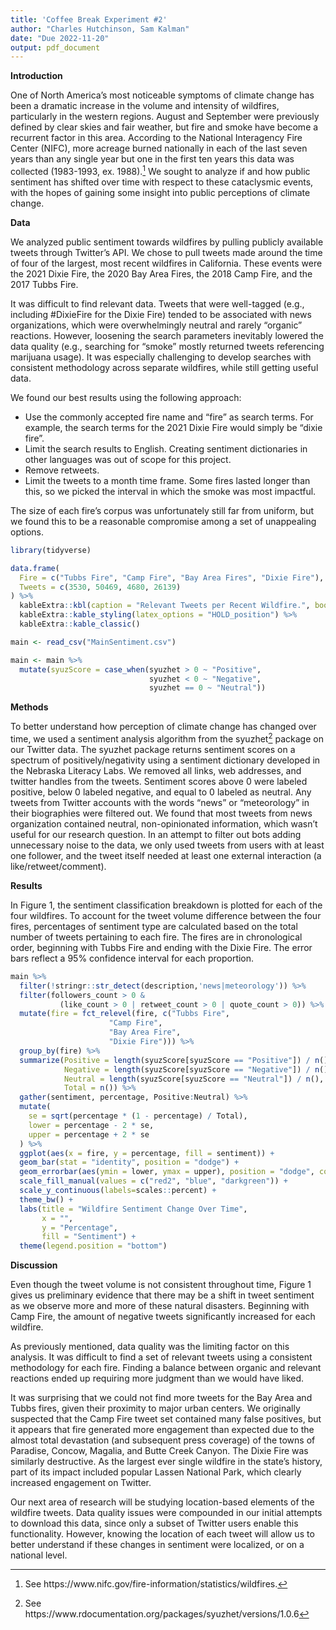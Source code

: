 ```yaml
---
title: 'Coffee Break Experiment #2'
author: "Charles Hutchinson, Sam Kalman"
date: "Due 2022-11-20"
output: pdf_document
---
```


**Introduction**

One of North America's most noticeable symptoms of climate change has been a dramatic increase in the volume and intensity of wildfires, particularly in the western regions. August and September were previously defined by clear skies and fair weather, but fire and smoke have become a recurrent factor in this area. According to the National Interagency Fire Center (NIFC), more acreage burned nationally in each of the last seven years than any single year but one in the first ten years this data was collected (1983-1993, ex. 1988).^[See https://www.nifc.gov/fire-information/statistics/wildfires.] We sought to analyze if and how public sentiment has shifted over time with respect to these cataclysmic events, with the hopes of gaining some insight into public perceptions of climate change.

**Data**

We analyzed public sentiment towards wildfires by pulling publicly available tweets through Twitter's API. We chose to pull tweets made around the time of four of the largest, most recent wildfires in California. These events were the 2021 Dixie Fire, the 2020 Bay Area Fires, the 2018 Camp Fire, and the 2017 Tubbs Fire.

It was difficult to find relevant data. Tweets that were well-tagged (e.g., including #DixieFire for the Dixie Fire) tended to be associated with news organizations, which were overwhelmingly neutral and rarely "organic" reactions. However, loosening the search parameters inevitably lowered the data quality (e.g., searching for "smoke" mostly returned tweets referencing marijuana usage). It was especially challenging to develop searches with consistent methodology across separate wildfires, while still getting useful data.

We found our best results using the following approach:

* Use the commonly accepted fire name and "fire" as search terms. For example, the search terms for the 2021 Dixie Fire would simply be "dixie fire".
* Limit the search results to English. Creating sentiment dictionaries in other languages was out of scope for this project.
* Remove retweets.
* Limit the tweets to a month time frame. Some fires lasted longer than this, so we picked the interval in which the smoke was most impactful.

The size of each fire's corpus was unfortunately still far from uniform, but we found this to be a reasonable compromise among a set of unappealing options.

```r
library(tidyverse)

data.frame(
  Fire = c("Tubbs Fire", "Camp Fire", "Bay Area Fires", "Dixie Fire"),
  Tweets = c(3530, 50469, 4680, 26139)
) %>%
  kableExtra::kbl(caption = "Relevant Tweets per Recent Wildfire.", booktabs = T, linesep = "", digits = 2) %>%
  kableExtra::kable_styling(latex_options = "HOLD_position") %>%
  kableExtra::kable_classic()
```

```r
main <- read_csv("MainSentiment.csv") 

main <- main %>% 
  mutate(syuzScore = case_when(syuzhet > 0 ~ "Positive", 
                               syuzhet < 0 ~ "Negative",
                               syuzhet == 0 ~ "Neutral"))
```

**Methods**

To better understand how perception of climate change has changed over time, we used a sentiment analysis algorithm from the syuzhet^[See https://www.rdocumentation.org/packages/syuzhet/versions/1.0.6] package on our Twitter data. The syuzhet package returns sentiment scores on a spectrum of positively/negativity using a sentiment dictionary developed in the Nebraska Literacy Labs. We removed all links, web addresses, and twitter handles from the tweets. Sentiment scores above 0 were labeled positive, below 0 labeled negative, and equal to 0 labeled as neutral. Any tweets from Twitter accounts with the words "news" or "meteorology" in their biographies were filtered out. We found that most tweets from news organization contained neutral, non-opinionated information, which wasn't useful for our research question. In an attempt to filter out bots adding unnecessary noise to the data, we only used tweets from users with at least one follower, and the tweet itself needed at least one external interaction (a like/retweet/comment).

**Results**

In Figure 1, the sentiment classification breakdown is plotted for each of the four wildfires. To account for the tweet volume difference between the four fires, percentages of sentiment type are calculated based on the total number of tweets pertaining to each fire. The fires are in chronological order, beginning with Tubbs Fire and ending with the Dixie Fire. The error bars reflect a 95% confidence interval for each proportion.

```r
main %>%
  filter(!stringr::str_detect(description,'news|meteorology')) %>%
  filter(followers_count > 0 & 
           (like_count > 0 | retweet_count > 0 | quote_count > 0)) %>%
  mutate(fire = fct_relevel(fire, c("Tubbs Fire", 
                      "Camp Fire", 
                      "Bay Area Fire", 
                      "Dixie Fire"))) %>%
  group_by(fire) %>%
  summarize(Positive = length(syuzScore[syuzScore == "Positive"]) / n(),
            Negative = length(syuzScore[syuzScore == "Negative"]) / n(),
            Neutral = length(syuzScore[syuzScore == "Neutral"]) / n(),
            Total = n()) %>%
  gather(sentiment, percentage, Positive:Neutral) %>%
  mutate(
    se = sqrt(percentage * (1 - percentage) / Total),
    lower = percentage - 2 * se,
    upper = percentage + 2 * se
  ) %>%
  ggplot(aes(x = fire, y = percentage, fill = sentiment)) +
  geom_bar(stat = "identity", position = "dodge") +
  geom_errorbar(aes(ymin = lower, ymax = upper), position = "dodge", color = "black") +
  scale_fill_manual(values = c("red2", "blue", "darkgreen")) + 
  scale_y_continuous(labels=scales::percent) +
  theme_bw() +
  labs(title = "Wildfire Sentiment Change Over Time",
       x = "",
       y = "Percentage",
       fill = "Sentiment") +
  theme(legend.position = "bottom")
```

**Discussion**

Even though the tweet volume is not consistent throughout time, Figure 1 gives us preliminary evidence that there may be a shift in tweet sentiment as we observe more and more of these natural disasters. Beginning with Camp Fire, the amount of negative tweets significantly increased for each wildfire.

As previously mentioned, data quality was the limiting factor on this analysis. It was difficult to find a set of relevant tweets using a consistent methodology for each fire. Finding a balance between organic and relevant reactions ended up requiring more judgment than we would have liked.

It was surprising that we could not find more tweets for the Bay Area and Tubbs fires, given their proximity to major urban centers. We originally suspected that the Camp Fire tweet set contained many false positives, but it appears that fire generated more engagement than expected due to the almost total devastation (and subsequent press coverage) of the towns of Paradise, Concow, Magalia, and Butte Creek Canyon. The Dixie Fire was similarly destructive. As the largest ever single wildfire in the state's history, part of its impact included popular Lassen National Park, which clearly increased engagement on Twitter.

Our next area of research will be studying location-based elements of the wildfire tweets. Data quality issues were compounded in our initial attempts to download this data, since only a subset of Twitter users enable this functionality. However, knowing the location of each tweet will allow us to better understand if these changes in sentiment were localized, or on a national level.